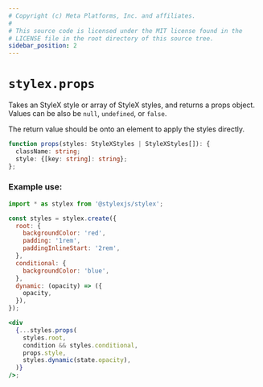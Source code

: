 ```yaml
---
# Copyright (c) Meta Platforms, Inc. and affiliates.
#
# This source code is licensed under the MIT license found in the
# LICENSE file in the root directory of this source tree.
sidebar_position: 2
---
```


# `stylex.props`

Takes an StyleX style or array of StyleX styles, and returns a props object.
Values can be also be `null`, `undefined`, or `false`.

The return value should be onto an element to apply the styles directly.

```ts
function props(styles: StyleXStyles | StyleXStyles[]): {
  className: string;
  style: {[key: string]: string};
};
```

### Example use:

```jsx
import * as stylex from '@stylexjs/stylex';

const styles = stylex.create({
  root: {
    backgroundColor: 'red',
    padding: '1rem',
    paddingInlineStart: '2rem',
  },
  conditional: {
    backgroundColor: 'blue',
  },
  dynamic: (opacity) => ({
    opacity,
  }),
});

<div
  {...styles.props(
    styles.root,
    condition && styles.conditional,
    props.style,
    styles.dynamic(state.opacity),
  )}
/>;
```
